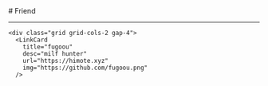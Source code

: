 
<BaseLayout title="Friend">
  <BaseCard title="Friend">
# Friend

---

    <div class="grid grid-cols-2 gap-4">
      <LinkCard
        title="fugoou"
        desc="milf hunter"
        url="https://himote.xyz"
        img="https://github.com/fugoou.png"
      />
<LinkCard
        title="Caviar"
        desc="Peretas Muda"
        url="/caviar.mdx"
        img="/caviar.jpg"
      />
      <LinkCard
        title="Manz Stevia"
        desc="pemburu tobrut"
        url="/manz.mdx"
        img="https://b.top4top.io/p_31365h8780.jpg"
      />
      <LinkCard
        title="Walzz"
        desc="Hanya Tanah Yang Diberi Nyawa"
        url="/ikhwal.mdx"
        img="https://b.top4top.io/p_313615v6v0.jpg"
      />
<LinkCard
        title="Adamm"
        desc="Samurai Melayu 1337"
        url="https://github.com/fugoou/TheFallRivers/blob/master/public/ikhwal.mdx"
        img="https://e.top4top.io/p_3137lz35z0.jpg"
      />
<LinkCard
        title="Xynasec"
        desc="sibuk mencari kesibukan"
        url="/xyna.mdx"
        img="https://b.top4top.io/p_31365h8780.jpg"
      />
    </div>

  </BaseCard>
</BaseLayout>
